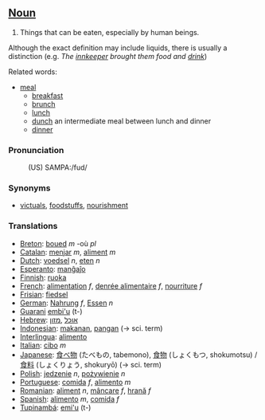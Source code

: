 ==[[Noun]]==

# Things that can be eaten, especially by human beings.

Although the exact definition may include liquids, there is usually a distinction
(e.g. <i>The [[innkeeper]] brought them food and [[drink]]</i>)

Related words:
*[[meal]]
**[[breakfast]]
**[[brunch]]
**[[lunch]]
**[[dunch]] an intermediate meal between lunch and dinner
**[[dinner]]


=== Pronunciation ===

:(US) SAMPA:/fud/

=== Synonyms ===

* [[victuals]], [[foodstuffs]], [[nourishment]]


===Translations===
*[[Breton]]: [[boued]] ''m'' -où ''pl''
*[[Catalan]]: [[menjar]] ''m'', [[aliment]] ''m''
*[[Dutch]]: [[voedsel]] ''n'', [[eten]] ''n''
*[[Esperanto]]: [[manĝaĵo]]
*[[Finnish]]: [[ruoka]]
*[[French]]: [[alimentation]] ''f'', [[denrée alimentaire]] ''f'', [[nourriture]] ''f''
*[[Frisian]]: [[fiedsel]]
*[[German]]: [[Nahrung]] ''f'', [[Essen]] ''n''
*[[Guarani]] [[embi'u]] (t-)
*[[Hebrew]]: [[אוכל]] ,[[מזון]]
*[[Indonesian]]: [[makan|makanan]], [[pangan]] (&rarr; sci. term)
*[[Interlingua]]: [[alimento]]
*[[Italian]]: [[cibo]] ''m''
*[[Japanese]]: [[食べ物]] (たべもの, tabemono), [[食物]] (しょくもつ, shokumotsu) / [[食料]] (しょくりょう, shokuryō) (&rarr; sci. term)
*[[Polish]]: [[jedzenie]] ''n'', [[pożywienie]] ''n''
*[[Portuguese]]: [[comida]] ''f'', [[alimento]] ''m''
*[[Romanian]]: [[aliment]] ''n'', [[mâncare]] ''f'', [[hrană]] ''f''
*[[Spanish]]: [[alimento]] ''m'', [[comida]] ''f''
*[[Tupinambá]]: [[emi'u]] (t-)